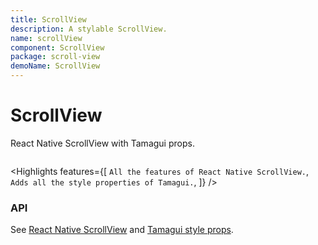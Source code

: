 ```yaml
---
title: ScrollView
description: A stylable ScrollView.
name: scrollView
component: ScrollView
package: scroll-view
demoName: ScrollView
---
```


# ScrollView

<Description>React Native ScrollView with Tamagui props.</Description>

<HeroContainer>
  <ScrollViewDemo />
</HeroContainer>

```tsx hero template=ScrollView

```

<Highlights
  features={[
    `All the features of React Native ScrollView.`,
    `Adds all the style properties of Tamagui.`,
  ]}
/>

### API

See [React Native ScrollView](https://reactnative.dev/docs/scrollview) and [Tamagui style props](https://tamagui.dev/docs/intro/props).

